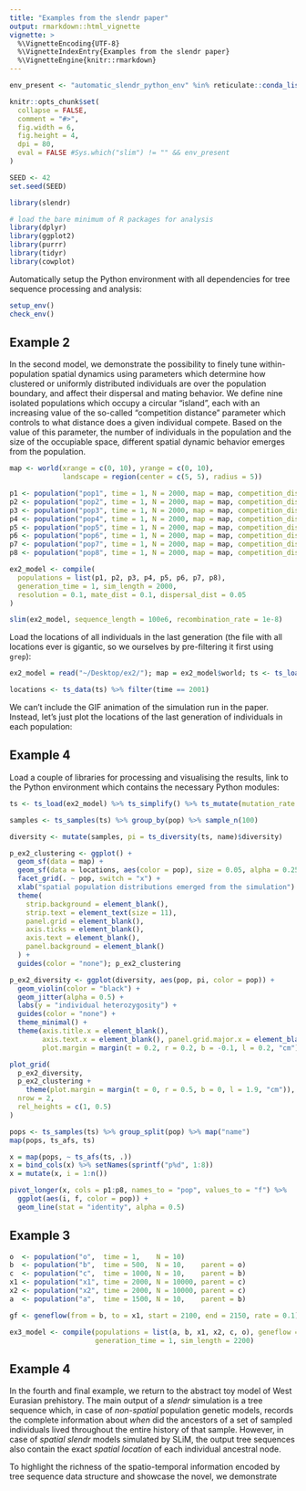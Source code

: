 ```yaml
---
title: "Examples from the slendr paper"
output: rmarkdown::html_vignette
vignette: >
  %\VignetteEncoding{UTF-8}
  %\VignetteIndexEntry{Examples from the slendr paper}
  %\VignetteEngine{knitr::rmarkdown}
---
```


```r
env_present <- "automatic_slendr_python_env" %in% reticulate::conda_list()$name

knitr::opts_chunk$set(
  collapse = FALSE,
  comment = "#>",
  fig.width = 6,
  fig.height = 4,
  dpi = 80,
  eval = FALSE #Sys.which("slim") != "" && env_present
)
```

```r
SEED <- 42
set.seed(SEED)

library(slendr)

# load the bare minimum of R packages for analysis
library(dplyr)
library(ggplot2)
library(purrr)
library(tidyr)
library(cowplot)
```

Automatically setup the Python environment with all dependencies for tree sequence processing and analysis:

```r
setup_env()
check_env()
```

## Example 2

In the second model, we demonstrate the possibility to finely tune within-population spatial dynamics using parameters which determine how clustered or uniformly distributed individuals are over the population boundary, and affect their dispersal and mating behavior. We define nine isolated populations which occupy a circular "island", each with an increasing value of the so-called "competition distance" parameter which controls to what distance does a given individual compete. Based on the value of this parameter, the number of individuals in the population and the size of the occupiable space, different spatial dynamic behavior emerges from the population.


```r
map <- world(xrange = c(0, 10), yrange = c(0, 10),
             landscape = region(center = c(5, 5), radius = 5))

p1 <- population("pop1", time = 1, N = 2000, map = map, competition_dist = 0.01)
p2 <- population("pop2", time = 1, N = 2000, map = map, competition_dist = 9)
p3 <- population("pop3", time = 1, N = 2000, map = map, competition_dist = 6)
p4 <- population("pop4", time = 1, N = 2000, map = map, competition_dist = 5)
p5 <- population("pop5", time = 1, N = 2000, map = map, competition_dist = 4)
p6 <- population("pop6", time = 1, N = 2000, map = map, competition_dist = 3)
p7 <- population("pop7", time = 1, N = 2000, map = map, competition_dist = 2)
p8 <- population("pop8", time = 1, N = 2000, map = map, competition_dist = 1)

ex2_model <- compile(
  populations = list(p1, p2, p3, p4, p5, p6, p7, p8),
  generation_time = 1, sim_length = 2000,
  resolution = 0.1, mate_dist = 0.1, dispersal_dist = 0.05
)

slim(ex2_model, sequence_length = 100e6, recombination_rate = 1e-8)
```

Load the locations of all individuals in the last generation (the file with all locations ever is gigantic, so we ourselves by pre-filtering it first using `grep`):

```r
ex2_model = read("~/Desktop/ex2/"); map = ex2_model$world; ts <- ts_load(ex2_model) %>% ts_simplify() %>% ts_mutate(mutation_rate = 1e-7)

locations <- ts_data(ts) %>% filter(time == 2001)
```

We can't include the GIF animation of the simulation run in the paper. Instead, let's just plot the locations of the last generation of individuals in each population:

## Example 4

Load a couple of libraries for processing and visualising the results, link to the Python environment which contains the necessary Python modules:

```r
ts <- ts_load(ex2_model) %>% ts_simplify() %>% ts_mutate(mutation_rate = 1e-7)

samples <- ts_samples(ts) %>% group_by(pop) %>% sample_n(100)

diversity <- mutate(samples, pi = ts_diversity(ts, name)$diversity)
```

```r
p_ex2_clustering <- ggplot() +
  geom_sf(data = map) +
  geom_sf(data = locations, aes(color = pop), size = 0.05, alpha = 0.25) +
  facet_grid(. ~ pop, switch = "x") +
  xlab("spatial population distributions emerged from the simulation") +
  theme(
    strip.background = element_blank(),
    strip.text = element_text(size = 11),
    panel.grid = element_blank(),
    axis.ticks = element_blank(),
    axis.text = element_blank(),
    panel.background = element_blank()
  ) +
  guides(color = "none"); p_ex2_clustering

p_ex2_diversity <- ggplot(diversity, aes(pop, pi, color = pop)) +
  geom_violin(color = "black") +
  geom_jitter(alpha = 0.5) +
  labs(y = "individual heterozygosity") +
  guides(color = "none") +
  theme_minimal() +
  theme(axis.title.x = element_blank(),
        axis.text.x = element_blank(), panel.grid.major.x = element_blank(),
        plot.margin = margin(t = 0.2, r = 0.2, b = -0.1, l = 0.2, "cm")); p_ex2_diversity

plot_grid(
  p_ex2_diversity,
  p_ex2_clustering +
    theme(plot.margin = margin(t = 0, r = 0.5, b = 0, l = 1.9, "cm")),
  nrow = 2,
  rel_heights = c(1, 0.5)
)
```

```r
pops <- ts_samples(ts) %>% group_split(pop) %>% map("name")
map(pops, ts_afs, ts)

x = map(pops, ~ ts_afs(ts, .))
x = bind_cols(x) %>% setNames(sprintf("p%d", 1:8))
x = mutate(x, i = 1:n())

pivot_longer(x, cols = p1:p8, names_to = "pop", values_to = "f") %>% 
  ggplot(aes(i, f, color = pop)) +
  geom_line(stat = "identity", alpha = 0.5)
```

## Example 3

```r
o  <- population("o",  time = 1,    N = 10)
b  <- population("b",  time = 500,  N = 10,    parent = o)
c  <- population("c",  time = 1000, N = 10,    parent = b)
x1 <- population("x1", time = 2000, N = 10000, parent = c)
x2 <- population("x2", time = 2000, N = 10000, parent = c)
a  <- population("a",  time = 1500, N = 10,    parent = b)

gf <- geneflow(from = b, to = x1, start = 2100, end = 2150, rate = 0.1)

ex3_model <- compile(populations = list(a, b, x1, x2, c, o), geneflow = gf,
                     generation_time = 1, sim_length = 2200) 
```

## Example 4

In the fourth and final example, we return to the abstract toy model of West Eurasian prehistory. The main output of a _slendr_ simulation is a tree sequence which, in case of _non-spatial_ population genetic models, records the complete information about _when_ did the ancestors of a set of sampled individuals lived throughout the entire history of that sample. However, in case of _spatial_ _slendr_ models simulated by SLiM, the output tree sequences also contain the exact _spatial location_ of each individual ancestral node.

To highlight the richness of the spatio-temporal information encoded by tree sequence data structure and showcase the novel, we demonstrate 
